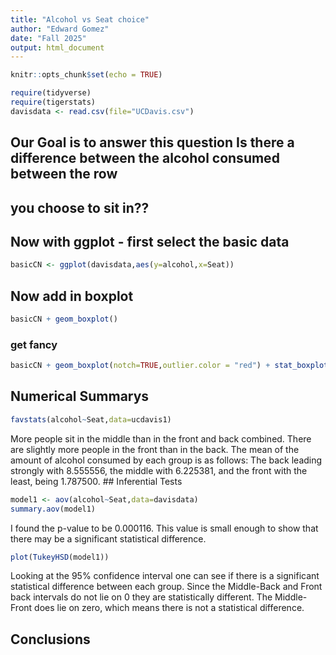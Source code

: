 ```yaml
---
title: "Alcohol vs Seat choice"
author: "Edward Gomez"
date: "Fall 2025"
output: html_document
---
```


```r
knitr::opts_chunk$set(echo = TRUE)
```

```r
require(tidyverse)
require(tigerstats)
davisdata <- read.csv(file="UCDavis.csv")
```
## Our Goal is to answer this question Is there a difference between the alcohol consumed between the row
## you choose to sit in??

## Now with ggplot - first select the basic data

```r
basicCN <- ggplot(davisdata,aes(y=alcohol,x=Seat))
```
## Now add in boxplot

```r
basicCN + geom_boxplot()
```
  
  
### get fancy  

```r
basicCN + geom_boxplot(notch=TRUE,outlier.color = "red") + stat_boxplot(geom ='errorbar') + labs(title="Fancy notch boxplot \n with 2 lines")
```

## Numerical Summarys 

```r
favstats(alcohol~Seat,data=ucdavis1)
```

More people sit in the middle than in the front and back combined. There are slightly more people in the front than in the back. The mean of the amount of alcohol consumed by each group is as follows: The back leading strongly with 8.555556, the middle with 6.225381, and the front with the least, being 1.787500.
## Inferential Tests

```r
model1 <- aov(alcohol~Seat,data=davisdata)
summary.aov(model1)
```

I found the p-value to be 0.000116. This value is small enough to show that there may be a significant statistical difference.

```r
plot(TukeyHSD(model1))
```

Looking at the 95% confidence interval one can see if there is a significant statistical difference between each group. Since the Middle-Back and Front back intervals do not lie on 0 they are statistically different. The Middle-Front does lie on zero, which means there is not a statistical difference. 

## Conclusions

